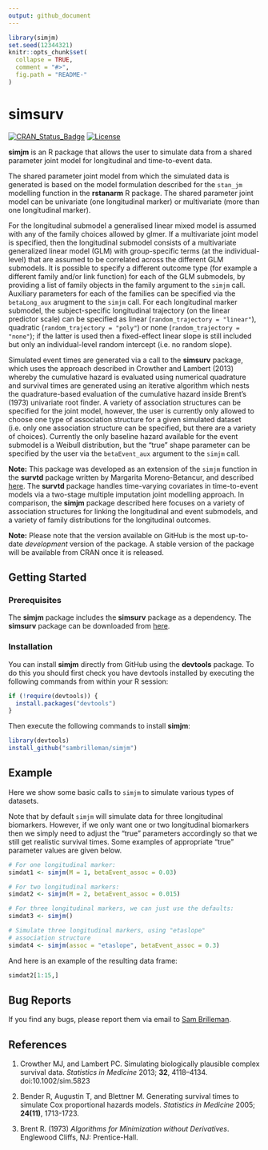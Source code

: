 ```yaml
---
output: github_document
---
```


<!-- README.md is generated from README.Rmd. Please edit that file -->

```r
library(simjm)
set.seed(12344321)
knitr::opts_chunk$set(
  collapse = TRUE,
  comment = "#>",
  fig.path = "README-"
)
```

# simsurv

[![CRAN\_Status\_Badge](http://www.r-pkg.org/badges/version/simjm)](http://www.r-pkg.org/pkg/simjm) 
[![License](https://img.shields.io/badge/License-GPL%20%28%3E=%203%29-brightgreen.svg)](http://www.gnu.org/licenses/gpl-3.0.html)

**simjm** is an R package that allows the user to simulate data from a shared parameter joint model for longitudinal and time-to-event data. 

The shared parameter joint model from which the simulated data is generated is based on the model formulation described for the `stan_jm` modelling function in the **rstanarm** R package. The shared parameter joint model can be univariate (one longitudinal marker) or multivariate (more than one longitudinal marker).

For the longitudinal submodel a generalised linear mixed model is assumed with any of the family choices allowed by glmer. If a multivariate joint model is specified, then the longitudinal submodel consists of a multivariate generalized linear model (GLM) with group-specific terms (at the individual-level) that are assumed to be correlated across the different GLM submodels. It is possible to specify a different outcome type (for example a different family and/or link function) for each of the GLM submodels, by providing a list of family objects in the family argument to the `simjm` call. Auxiliary parameters for each of the families can be specified via the `betaLong_aux` arugment to the `simjm` call. For each longitudinal marker submodel, the subject-specific longitudinal trajectory (on the linear predictor scale) can be specified as linear (`random_trajectory = "linear"`), quadratic (`random_trajectory = "poly"`) or none (`random_trajectory = "none"`); if the latter is used then a fixed-effect linear slope is still included but only an individual-level random intercept (i.e. no random slope).  

Simulated event times are generated via a call to the **simsurv** package, which uses the approach described in Crowther and Lambert (2013) whereby the cumulative hazard is evaluated using numerical quadrature and survival times are generated using an iterative algorithm which nests the quadrature-based evaluation of the cumulative hazard inside Brent's (1973) univariate root finder. A variety of association structures can be specified for the joint model, however, the user is currently only allowed to choose one type of association structure for a given simulated dataset (i.e. only one association structure can be specified, but there are a variety of choices). Currently the only baseline hazard available for the event submodel is a Weibull distribution, but the "true" shape parameter can be specified by the user via the `betaEvent_aux` argument to the `simjm` call.

**Note:** This package was developed as an extension of the `simjm` function in the **survtd** package written by Margarita Moreno-Betancur, and described [here](https://github.com/moreno-betancur/survtd). The **survtd** package handles time-varying covariates in time-to-event models via a two-stage multiple imputation joint modelling approach. In comparison, the **simjm** package described here focuses on a variety of association structures for linking the longitudinal and event submodels, and a variety of family distributions for the longitudinal outcomes.

**Note:** Please note that the version available on GitHub is the most up-to-date *development* version of the package. A stable version of the package will be available from CRAN once it is released.

## Getting Started

### Prerequisites

The **simjm** package includes the **simsurv** package as a dependency. The **simsurv** package can be downloaded from [here](https://github.com/sambrilleman/simsurv).

### Installation

You can install **simjm** directly from GitHub using the **devtools** package. To do this you should first check you have devtools installed by executing the following commands from within your R session:

```r
if (!require(devtools)) {
  install.packages("devtools")
}
```

Then execute the following commands to install **simjm**:

```r
library(devtools)
install_github("sambrilleman/simjm")
```

## Example

Here we show some basic calls to `simjm` to simulate various types of datasets. 

Note that by default `simjm` will simulate data for three longitudinal biomarkers. However, if we only want one or two longitudinal biomarkers then we simply need to adjust the "true" parameters accordingly so that we still get realistic survival times. Some examples of appropriate "true" parameter values are given below.

```r
# For one longitudinal marker:
simdat1 <- simjm(M = 1, betaEvent_assoc = 0.03)

# For two longitudinal markers:
simdat2 <- simjm(M = 2, betaEvent_assoc = 0.015)

# For three longitudinal markers, we can just use the defaults:
simdat3 <- simjm()

# Simulate three longitudinal markers, using "etaslope"
# association structure
simdat4 <- simjm(assoc = "etaslope", betaEvent_assoc = 0.3)
```

And here is an example of the resulting data frame:

```r
simdat2[1:15,]
```

## Bug Reports

If you find any bugs, please report them via email to [Sam Brilleman](mailto:sam.brilleman@monash.edu).

## References

1. Crowther MJ, and Lambert PC. Simulating biologically plausible complex survival data. *Statistics in Medicine* 2013; **32**, 4118–4134. doi:10.1002/sim.5823

2. Bender R, Augustin T, and Blettner M. Generating survival times to simulate Cox proportional hazards models. *Statistics in Medicine* 2005; **24(11)**, 1713-1723.

3. Brent R. (1973) *Algorithms for Minimization without Derivatives*. Englewood Cliffs, NJ: Prentice-Hall.
